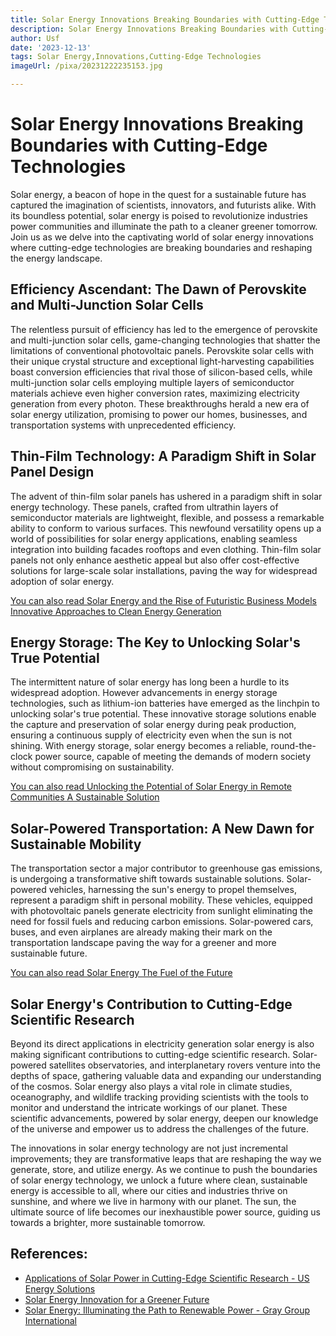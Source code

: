 ```yaml
---
title: Solar Energy Innovations Breaking Boundaries with Cutting-Edge Technologies
description: Solar Energy Innovations Breaking Boundaries with Cutting-Edge Technologies
author: Usf
date: '2023-12-13'
tags: Solar Energy,Innovations,Cutting-Edge Technologies
imageUrl: /pixa/20231222235153.jpg

---
```

# Solar Energy Innovations Breaking Boundaries with Cutting-Edge Technologies

Solar energy, a beacon of hope in the quest for a sustainable  future has captured the imagination of scientists, innovators, and futurists alike. With its boundless potential, solar energy is poised to revolutionize industries power communities and illuminate the path to a cleaner greener tomorrow. Join us as we delve into the  captivating world of solar energy  innovations where  cutting-edge  technologies are breaking boundaries  and reshaping the energy landscape.

## Efficiency Ascendant: The Dawn of Perovskite  and Multi-Junction Solar Cells

The relentless pursuit of efficiency has led to the emergence of perovskite and multi-junction solar cells, game-changing technologies that  shatter the limitations of conventional photovoltaic panels. Perovskite solar  cells with their unique crystal structure and exceptional light-harvesting capabilities boast  conversion efficiencies that  rival those  of  silicon-based cells, while multi-junction  solar  cells  employing multiple layers of semiconductor materials  achieve even higher conversion rates, maximizing electricity generation from every photon. These breakthroughs herald a new era of solar energy utilization, promising to power our homes, businesses, and transportation systems with unprecedented efficiency.

## Thin-Film Technology: A Paradigm Shift in Solar Panel Design

The advent of thin-film solar panels has ushered in a paradigm shift in solar energy technology. These panels, crafted from ultrathin layers of semiconductor materials are  lightweight, flexible, and possess a remarkable ability to conform to various surfaces. This  newfound versatility opens up a world of possibilities for solar energy applications, enabling seamless integration into building facades rooftops and even clothing.  Thin-film solar panels  not only enhance aesthetic appeal but also offer cost-effective solutions  for large-scale solar installations, paving the way for widespread adoption of  solar energy.

[You can also read Solar Energy and the Rise of Futuristic Business Models Innovative Approaches to Clean  Energy Generation](Solar%20Energy%20and%20the%20Rise%20of%20Futuristic%20Business%20Models%20Innovative%20Approaches%20to%20Clean%20Energy%20Generation)


## Energy Storage: The Key to  Unlocking Solar's True Potential

The intermittent nature of solar energy  has long been a hurdle to its widespread adoption. However advancements in energy storage technologies, such as lithium-ion batteries have  emerged as  the linchpin to unlocking solar's true  potential.  These  innovative storage solutions enable the capture and preservation of solar energy during peak production, ensuring a continuous supply of electricity even when the sun is not shining.  With  energy storage, solar energy becomes a reliable, round-the-clock  power source, capable of meeting the demands of modern society without compromising on sustainability.

[You  can also read Unlocking the Potential of Solar Energy in Remote  Communities A Sustainable Solution](Unlocking%20the%20Potential%20of%20Solar%20Energy%20in%20Remote%20Communities%20A%20Sustainable%20Solution)


## Solar-Powered Transportation: A New Dawn for Sustainable Mobility

The transportation sector a  major contributor to greenhouse gas emissions, is undergoing a transformative shift towards sustainable solutions. Solar-powered vehicles, harnessing  the sun's energy  to propel  themselves,  represent a paradigm shift in personal mobility. These vehicles, equipped with photovoltaic panels generate electricity from sunlight eliminating the need for fossil fuels and reducing carbon emissions. Solar-powered cars,  buses, and even airplanes are already making their mark on the transportation landscape paving the way  for a greener and more sustainable future.

[You  can also read Solar Energy The Fuel of  the Future](Solar%20Energy%20The%20Fuel%20of%20the%20Future)


## Solar Energy's  Contribution to Cutting-Edge  Scientific Research

Beyond its direct applications in electricity  generation solar energy is also making significant contributions to cutting-edge scientific research. Solar-powered satellites observatories, and interplanetary rovers venture into the depths of space, gathering valuable data and expanding our  understanding of the cosmos. Solar energy  also plays a vital role in climate studies, oceanography, and wildlife tracking providing scientists with the tools to monitor and understand the intricate workings of our planet. These scientific  advancements, powered by solar energy, deepen our knowledge of the universe and empower us to address  the challenges of the  future.

The innovations in solar energy technology are not just incremental improvements; they  are transformative leaps  that  are reshaping  the way  we  generate, store, and utilize energy. As we continue to push  the boundaries  of solar energy technology, we unlock a future  where clean, sustainable energy  is accessible  to all, where our cities and industries thrive on sunshine, and where we live in harmony with  our planet. The sun,  the ultimate source of life becomes our inexhaustible power source,  guiding us towards a brighter, more sustainable tomorrow.

## References:
- [Applications of Solar Power in Cutting-Edge Scientific Research - US Energy Solutions](https://energy5.com/applications-of-solar-power-in-cutting-edge-scientific-research)
- [Solar Energy Innovation for a Greener Future](https://energy5.com/solar-energy-innovation-for-a-greener-future)
- [Solar Energy: Illuminating the Path to Renewable Power - Gray Group International](https://www.graygroupintl.com/blog/solar-energy)
